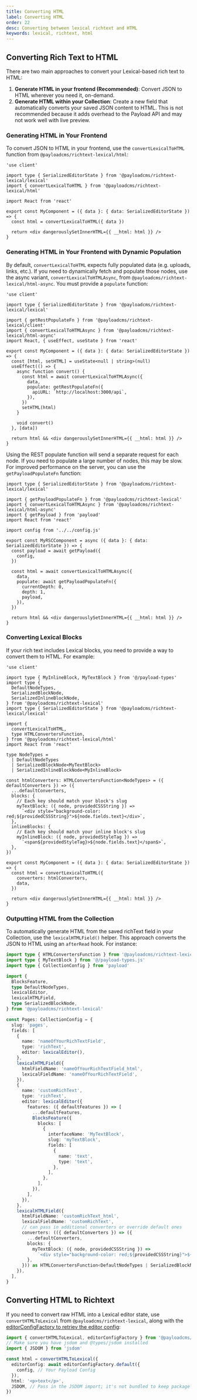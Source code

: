 ```yaml
---
title: Converting HTML
label: Converting HTML
order: 22
desc: Converting between lexical richtext and HTML
keywords: lexical, richtext, html
---
```


## Converting Rich Text to HTML

There are two main approaches to convert your Lexical-based rich text to HTML:

1. **Generate HTML in your frontend (Recommended)**: Convert JSON to HTML wherever you need it, on-demand.
2. **Generate HTML within your Collection**: Create a new field that automatically converts your saved JSON content to HTML. This is not recommended because it adds overhead to the Payload API and may not work well with live preview.

### Generating HTML in Your Frontend

To convert JSON to HTML in your frontend, use the `convertLexicalToHTML` function from `@payloadcms/richtext-lexical/html`:

```tsx
'use client'

import type { SerializedEditorState } from '@payloadcms/richtext-lexical/lexical'
import { convertLexicalToHTML } from '@payloadcms/richtext-lexical/html'

import React from 'react'

export const MyComponent = ({ data }: { data: SerializedEditorState }) => {
  const html = convertLexicalToHTML({ data })

  return <div dangerouslySetInnerHTML={{ __html: html }} />
}
```

### Generating HTML in Your Frontend with Dynamic Population
By default, `convertLexicalToHTML` expects fully populated data (e.g. uploads, links, etc.). If you need to dynamically fetch and populate those nodes, use the async variant, `convertLexicalToHTMLAsync`, from `@payloadcms/richtext-lexical/html-async`. You must provide a `populate` function:

```tsx
'use client'

import type { SerializedEditorState } from '@payloadcms/richtext-lexical/lexical'

import { getRestPopulateFn } from '@payloadcms/richtext-lexical/client'
import { convertLexicalToHTMLAsync } from '@payloadcms/richtext-lexical/html-async'
import React, { useEffect, useState } from 'react'

export const MyComponent = ({ data }: { data: SerializedEditorState }) => {
  const [html, setHTML] = useState<null | string>(null)
  useEffect(() => {
    async function convert() {
      const html = await convertLexicalToHTMLAsync({
        data,
        populate: getRestPopulateFn({
          apiURL: `http://localhost:3000/api`,
        }),
      })
      setHTML(html)
    }

    void convert()
  }, [data])

  return html && <div dangerouslySetInnerHTML={{ __html: html }} />
}
```

Using the REST populate function will send a separate request for each node. If you need to populate a large number of nodes, this may be slow. For improved performance on the server, you can use the `getPayloadPopulateFn` function:

```tsx
import type { SerializedEditorState } from '@payloadcms/richtext-lexical/lexical'

import { getPayloadPopulateFn } from '@payloadcms/richtext-lexical'
import { convertLexicalToHTMLAsync } from '@payloadcms/richtext-lexical/html-async'
import { getPayload } from 'payload'
import React from 'react'

import config from '../../config.js'

export const MyRSCComponent = async ({ data }: { data: SerializedEditorState }) => {
  const payload = await getPayload({
    config,
  })

  const html = await convertLexicalToHTMLAsync({
    data,
    populate: await getPayloadPopulateFn({
      currentDepth: 0,
      depth: 1,
      payload,
    }),
  })

  return html && <div dangerouslySetInnerHTML={{ __html: html }} />
}
```

### Converting Lexical Blocks

If your rich text includes Lexical blocks, you need to provide a way to convert them to HTML. For example:

```tsx
'use client'

import type { MyInlineBlock, MyTextBlock } from '@/payload-types'
import type {
  DefaultNodeTypes,
  SerializedBlockNode,
  SerializedInlineBlockNode,
} from '@payloadcms/richtext-lexical'
import type { SerializedEditorState } from '@payloadcms/richtext-lexical/lexical'

import {
  convertLexicalToHTML,
  type HTMLConvertersFunction,
} from '@payloadcms/richtext-lexical/html'
import React from 'react'

type NodeTypes =
  | DefaultNodeTypes
  | SerializedBlockNode<MyTextBlock>
  | SerializedInlineBlockNode<MyInlineBlock>

const htmlConverters: HTMLConvertersFunction<NodeTypes> = ({ defaultConverters }) => ({
  ...defaultConverters,
  blocks: {
    // Each key should match your block's slug
    myTextBlock: ({ node, providedCSSString }) =>
      `<div style="background-color: red;${providedCSSString}">${node.fields.text}</div>`,
  },
  inlineBlocks: {
    // Each key should match your inline block's slug
    myInlineBlock: ({ node, providedStyleTag }) =>
      `<span${providedStyleTag}>${node.fields.text}</span$>`,
  },
})

export const MyComponent = ({ data }: { data: SerializedEditorState }) => {
  const html = convertLexicalToHTML({
    converters: htmlConverters,
    data,
  })

  return <div dangerouslySetInnerHTML={{ __html: html }} />
}
```

### Outputting HTML from the Collection


To automatically generate HTML from the saved richText field in your Collection, use the `lexicalHTMLField()` helper. This approach converts the JSON to HTML using an `afterRead` hook. For instance:

```ts
import type { HTMLConvertersFunction } from '@payloadcms/richtext-lexical/html'
import type { MyTextBlock } from '@/payload-types.js'
import type { CollectionConfig } from 'payload'

import {
  BlocksFeature,
  type DefaultNodeTypes,
  lexicalEditor,
  lexicalHTMLField,
  type SerializedBlockNode,
} from '@payloadcms/richtext-lexical'

const Pages: CollectionConfig = {
  slug: 'pages',
  fields: [
    {
      name: 'nameOfYourRichTextField',
      type: 'richText',
      editor: lexicalEditor(),
    },
    lexicalHTMLField({
      htmlFieldName: 'nameOfYourRichTextField_html',
      lexicalFieldName: 'nameOfYourRichTextField',
    }),
    {
      name: 'customRichText',
      type: 'richText',
      editor: lexicalEditor({
        features: ({ defaultFeatures }) => [
          ...defaultFeatures,
          BlocksFeature({
            blocks: [
              {
                interfaceName: 'MyTextBlock',
                slug: 'myTextBlock',
                fields: [
                  {
                    name: 'text',
                    type: 'text',
                  },
                ],
              },
            ],
          }),
        ],
      }),
    },
    lexicalHTMLField({
      htmlFieldName: 'customRichText_html',
      lexicalFieldName: 'customRichText',
      // can pass in additional converters or override default ones
      converters: (({ defaultConverters }) => ({
        ...defaultConverters,
        blocks: {
          myTextBlock: ({ node, providedCSSString }) =>
            `<div style="background-color: red;${providedCSSString}">${node.fields.text}</div>`,
        },
      })) as HTMLConvertersFunction<DefaultNodeTypes | SerializedBlockNode<MyTextBlock>>,
    }),
  ],
}
```

## Converting HTML to Richtext

If you need to convert raw HTML into a Lexical editor state, use `convertHTMLToLexical` from `@payloadcms/richtext-lexical`, along with the [editorConfigFactory to retriev the editor config](/docs/rich-text/converters#retrieving-the-editor-config):

```ts
import { convertHTMLToLexical, editorConfigFactory } from '@payloadcms/richtext-lexical'
// Make sure you have jsdom and @types/jsdom installed
import { JSDOM } from 'jsdom'

const html = convertHTMLToLexical({
  editorConfig: await editorConfigFactory.default({
    config, // Your Payload Config
  }),
  html: '<p>text</p>',
  JSDOM, // Pass in the JSDOM import; it's not bundled to keep package size small
})
```
